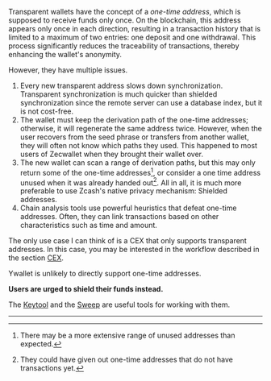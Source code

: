 
Transparent wallets have the concept of a *one-time address*, which is supposed
to receive funds only once. On the blockchain, this address appears only once in
each direction, resulting in a transaction history that is limited to a maximum
of two entries: one deposit and one withdrawal. This process significantly
reduces the traceability of transactions, thereby enhancing the wallet's
anonymity.

However, they have multiple issues. 

1. Every new transparent address slows down synchronization. Transparent
synchronization is much quicker than shielded synchronization since the remote
server can use a database index, but it is not cost-free. 
1. The wallet must keep the derivation path of the one-time addresses;
otherwise, it will regenerate the same address twice. However, when the user
recovers from the seed phrase or transfers from another wallet, they will often
not know which paths they used. This happened to most users of Zecwallet when
they brought their wallet over.
1. The new wallet can scan a range of derivation paths, but this may only return
some of the one-time addresses[^1], or consider a one time address unused when
it was already handed out[^2]. All in all, it is much more preferable to use
Zcash's native privacy mechanism: Shielded addresses.
1. Chain analysis tools use powerful heuristics that defeat one-time addresses.
Often, they can link transactions based on other characteristics such as time
and amount.

The only use case I can think of is a CEX that only supports transparent
addresses. In this case, you may be interested in the workflow described in the
section [CEX](./cex).

<Callout type="info"> Ywallet is unlikely to directly support one-time
addresses. </Callout>

**Users are urged to shield their funds instead.**

The [Keytool](/tools/key_derivation) and the [Sweep](/tools/sweep) are useful
tools for working with them.

---
[^1]: There may be a more extensive range of unused addresses than expected.
[^2]: They could have given out one-time addresses that do not have transactions
yet. 